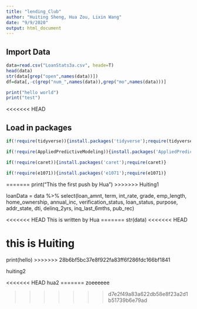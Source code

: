 ```yaml
---
title: "lending_Club"
author: "Huiting Sheng, Hua Zou, Lixin Wang"
date: "9/9/2020"
output: html_document
---
```


## Import Data
```r
data=read.csv("LoanStats3a.csv", heade=T)
head(data)
str(data[grep("open",names(data))])
df=data[,-c(grep("num_",names(data)),grep("mo",names(data)))]

print("hello world")
print("test")
```
<<<<<<< HEAD

## Load in packages
```r
if(!require(tidyverse)){install.packages('tidyverse');require(tidyverse)}

if(!require(AppliedPredictiveModeling)){install.packages('AppliedPredictiveModeling');require(AppliedPredictiveModeling)}

if(!require(caret)){install.packages('caret');require(caret)}

if(!require(e1071)){install.packages('e1071');require(e1071)}
```
=======
print("This the first push by Hua")
>>>>>>> Huiting1

loanData = data %>%
  select(loan_amnt, term, int_rate, grade, emp_length, home_ownership, annual_inc, verification_status, loan_status, purpose, addr_state, dti, delinq_2yrs, inq_last_6mths, pub_rec)

<<<<<<< HEAD
This is written by Hua
=======
str(data)
<<<<<<< HEAD

this is Huiting
=======
print(hello)
>>>>>>> 28b6bf5bc37e8f922fa83ff6f286fdc166bf1841

huiting2

<<<<<<< HEAD
hua2 
=======
zoeeeeee





>>>>>>> d7e2f49a83a622db58e8f23a2d1b51739b6e79ad
